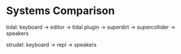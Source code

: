# Systems Comparison


tidal: keyboard -> editor -> tidal plugin -> superdirt -> supercollider -> speakers

strudel: keyboard -> repl -> speakers
